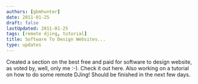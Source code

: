 ```yaml
---
authors: [gbmhunter]
date: 2011-01-25
draft: false
lastUpdated: 2011-01-25
tags: [remote djing, tutorial]
title: Software To Design Websites...
type: updates
---
```


Created a section on the best free and paid for software to design website, as voted by, well, only me :-). Check it out here. Also working on a tutorial on how to do some remote DJing! Should be finished in the next few days.
